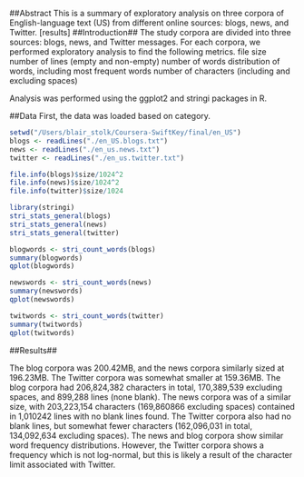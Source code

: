 ##Abstract
This is a summary of exploratory analysis on three corpora of English-language text (US) from different online sources: blogs, news, and Twitter. 
[results]
##Introduction##
The study corpora are divided into three sources: blogs, news, and Twitter messages. For each corpora, we performed exploratory analysis to find the following metrics. 
file size
number of lines (empty and non-empty)
number of words
distribution of words, including most frequent words
number of characters (including and excluding spaces)

Analysis was performed using the ggplot2 and stringi packages in R. 

##Data
First, the data was loaded based on category. 

```r
setwd("/Users/blair_stolk/Coursera-SwiftKey/final/en_US")
blogs <- readLines("./en_US.blogs.txt")
news <- readLines("./en_us.news.txt")
twitter <- readLines("./en_us.twitter.txt")
```
```r
file.info(blogs)$size/1024^2
file.info(news)$size/1024^2
file.info(twitter)$size/1024
```

```r
library(stringi)
stri_stats_general(blogs)
stri_stats_general(news)
stri_stats_general(twitter)
```

```r
blogwords <- stri_count_words(blogs)
summary(blogwords)
qplot(blogwords)
```
```r
newswords <- stri_count_words(news)
summary(newswords)
qplot(newswords)
```

```r
twitwords <- stri_count_words(twitter)
summary(twitwords)
qplot(twitwords)
```
##Results##

The blog corpora was 200.42MB, and the news corpora similarly sized at 196.23MB. The Twitter corpora was somewhat smaller at 159.36MB. 
The blog corpora had  206,824,382 characters in total, 170,389,539
 excluding spaces, and 899,288 lines (none blank). The news corpora was of a similar size, with 203,223,154 characters (169,860866 excluding spaces) contained in 1,010242 lines with no blank lines found. 
The Twitter corpora also had no blank lines, but somewhat fewer characters (162,096,031 in total, 134,092,634 excluding spaces). 
The news and blog corpora show similar word frequency distributions. However, the Twitter corpora shows a frequency which is not log-normal, but this is likely a result of the character limit associated with Twitter. 
